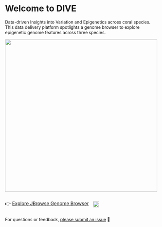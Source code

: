 # Welcome to DIVE 

Data-driven Insights into Variation and Epigenetics across coral species. This data delivery platform spotlights a genome browser to explore epigenetic genome features across three species.

![](img/dive.png){fig-align="center" width="500px"}


<div style="display: flex; align-items: center; gap: 1em;">

<span style="font-size: 1.1em;">👉 <a href="jbrowse/index.html">Explore JBrowse Genome Browser</a></span>

<a href="https://github.com/urol-e5/deep-dive-genome-browser/releases">
  <img src="https://img.shields.io/github/v/release/urol-e5/deep-dive-genome-browser" style="height: 1.4em;" />
</a>

</div>

For questions or feedback, [please submit an issue](https://github.com/urol-e5/deep-dive-genome-browser/issues/new/choose) 🧬
